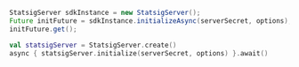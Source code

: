 <Tabs>
  <Tab title="Java">

```java
StatsigServer sdkInstance = new StatsigServer();
Future initFuture = sdkInstance.initializeAsync(serverSecret, options);
initFuture.get();
```

  </Tab>
  <Tab title="Kotlin">

```kotlin
val statsigServer = StatsigServer.create()
async { statsigServer.initialize(serverSecret, options) }.await()
```

  </Tab>
</Tabs>
